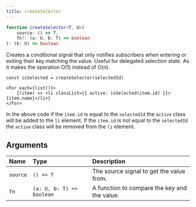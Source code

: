 ```yaml
---
title: createSelector
---
```


```ts
function createSelector<T, U>(
	source: () => T,
	fn?: (a: U, b: T) => boolean
): (k: U) => boolean

```

Creates a conditional signal that only notifies subscribers when entering or exiting their key matching the value. 
Useful for delegated selection state. As it makes the operation O(1) instead of O(n).

```tsx
const isSelected = createSelector(selectedId)

<For each={list()}>
	{(item) => <li classList={{ active: isSelected(item.id) }}>{item.name}</li>}
</For>
```

In the above code if the `item.id` is equal to the `selectedId` the `active` class will be added to the `li` element. 
If the `item.id` is not equal to the `selectedId` the `active` class will be removed from the `li` element.

## Arguments

| Name     | Type                      | Description                                  |
| :------- | :------------------------ | :------------------------------------------- |
| `source` | `() => T`                 | The source signal to get the value from.     |
| `fn`     | `(a: U, b: T) => boolean` | A function to compare the key and the value. |
